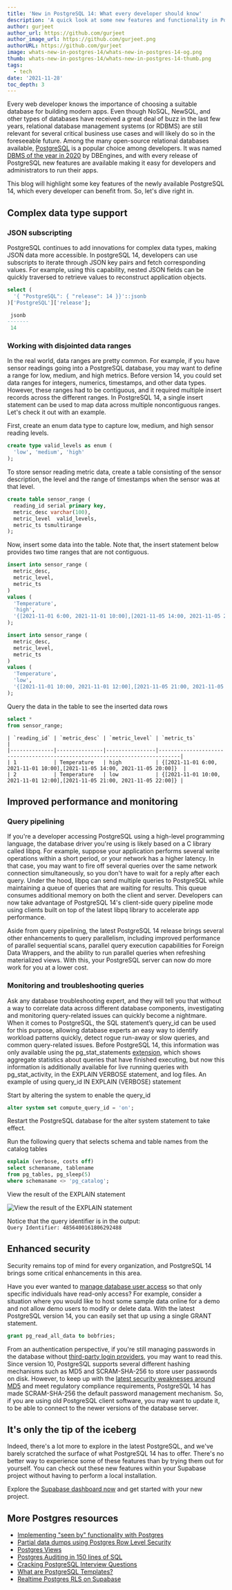 ```yaml
---
title: 'New in PostgreSQL 14: What every developer should know'
description: 'A quick look at some new features and functionality in PostgreSQL 14.'
author: gurjeet
author_url: https://github.com/gurjeet
author_image_url: https://github.com/gurjeet.png
authorURL: https://github.com/gurjeet
image: whats-new-in-postgres-14/whats-new-in-postgres-14-og.png
thumb: whats-new-in-postgres-14/whats-new-in-postgres-14-thumb.png
tags:
  - tech
date: '2021-11-28'
toc_depth: 3
---
```


Every web developer knows the importance of choosing a suitable database for building modern apps.
Even though NoSQL, NewSQL, and other types of databases have received a great deal of buzz in the last few years,
relational database management systems (or RDBMS) are still relevant for several critical business use cases and will likely do so in the foreseeable future.
Among the many open-source relational databases available, [PostgreSQL](https://www.supabase.cc/docs/guides/database/introduction) is a popular choice among developers.
It was named [DBMS of the year in 2020](https://db-engines.com/en/blog_post/85) by
DBEngines, and with every release of PostgreSQL new features are available making it easy for developers and administrators to run their apps.

This blog will highlight some key features of the newly available PostgreSQL 14, which every developer can benefit from. So, let's dive right in.

## Complex data type support

### JSON subscripting

PostgreSQL continues to add innovations for complex data types, making JSON data more accessible. In postgreSQL 14, developers can use subscripts to iterate through JSON key pairs and fetch corresponding values. For example, using this capability, nested JSON fields can be quickly traversed to retrieve values to reconstruct application objects.

```sql hideCopy
select (
  '{ "PostgreSQL": { "release": 14 }}'::jsonb
)['PostgreSQL']['release'];

 jsonb
-------
 14
```

### Working with disjointed data ranges

In the real world, data ranges are pretty common. For example, if you have sensor readings going into a PostgreSQL database, you may want to define a range for
low, medium, and high metrics. Before version 14, you could set data ranges for integers, numerics, timestamps, and other data types.
However, these ranges had to be contiguous, and it required multiple insert records across the different ranges.
In PostgreSQL 14, a single insert statement can be used to map data across multiple noncontiguous ranges. Let's check it out with an example.

First, create an enum data type to capture low, medium, and high sensor reading levels.

```sql hideCopy
create type valid_levels as enum (
  'low', 'medium', 'high'
);
```

To store sensor reading metric data, create a table consisting of the sensor description, the level and the range of timestamps when the sensor was at that level.

```sql hideCopy
create table sensor_range (
  reading_id serial primary key,
  metric_desc varchar(100),
  metric_level  valid_levels,
  metric_ts tsmultirange
);
```

Now, insert some data into the table. Note that, the insert statement below provides two time ranges that are not contiguous.

```sql hideCopy
insert into sensor_range (
  metric_desc,
  metric_level,
  metric_ts
)
values (
  'Temperature',
  'high',
  '{[2021-11-01 6:00, 2021-11-01 10:00],[2021-11-05 14:00, 2021-11-05 20:00]}'
);

insert into sensor_range (
  metric_desc,
  metric_level,
  metric_ts
)
values (
  'Temperature',
  'low',
  '{[2021-11-01 10:00, 2021-11-01 12:00],[2021-11-05 21:00, 2021-11-05 22:00]}'
);
```

Query the data in the table to see the inserted data rows

```sql hideCopy
select *
from sensor_range;
```

```hideCopy
| `reading_id` | `metric_desc` | `metric_level` | `metric_ts`                                                                 |
|--------------|---------------|----------------|-----------------------------------------------------------------------------|
| 1            | Temperature   | high           | {[2021-11-01 6:00, 2021-11-01 10:00],[2021-11-05 14:00, 2021-11-05 20:00]}  |
| 2            | Temperature   | low            | {[2021-11-01 10:00, 2021-11-01 12:00],[2021-11-05 21:00, 2021-11-05 22:00]} |
```

## Improved performance and monitoring

### Query pipelining

If you're a developer accessing PostgreSQL using a high-level programming language, the database driver you're using is likely based on a C library called libpq. For example, suppose your application performs several write operations within a short period, or your network has a higher latency. In that case, you may want to fire off several queries over the same network connection simultaneously, so you don't have to wait for a reply after each query. Under the hood, libpq can send multiple queries to PostgreSQL while maintaining a queue of queries that are waiting for results. This queue consumes additional memory on both the client and server. Developers can now take advantage of PostgreSQL 14's client-side query pipeline mode using clients built on top of the latest libpq library to accelerate app performance.

Aside from query pipelining, the latest PostgreSQL 14 release brings several other enhancements to query parallelism, including improved performance of parallel sequential scans, parallel query execution capabilities for Foreign Data Wrappers, and the ability to run parallel queries when refreshing materialized views. With this, your PostgreSQL server can now do more work for you at a lower cost.

### Monitoring and troubleshooting queries

Ask any database troubleshooting expert, and they will tell you that without a way to correlate data across different database components, investigating and monitoring query-related issues can quickly become a nightmare. When it comes to PostgreSQL, the SQL statement’s query_id can be used for this purpose, allowing database experts an easy way to identify workload patterns quickly, detect rogue run-away or slow queries, and common query-related issues. Before PostgreSQL 14, this information was only available using the pg_stat_statements [extension](https://www.supabase.cc/docs/guides/database/extensions), which shows aggregate statistics about queries that have finished executing, but now this information is additionally available for live running queries with pg_stat_activity, in the EXPLAIN VERBOSE statement, and log files.
An example of using query_id IN EXPLAIN (VERBOSE) statement

Start by altering the system to enable the query_id

```sql hideCopy
alter system set compute_query_id = 'on';
```

Restart the PostgreSQL database for the alter system statement to take effect.

Run the following query that selects schema and table names from the catalog tables

```sql hideCopy
explain (verbose, costs off)
select schemaname, tablename
from pg_tables, pg_sleep(5)
where schemaname <> 'pg_catalog';
```

View the result of the EXPLAIN statement

![View the result of the EXPLAIN statement](/images/blog/whats-new-in-postgres-14/explain-statement.png)

Notice that the query identifier is in the output:<br />
`Query Identifier: 4856400161806292488`

## Enhanced security

Security remains top of mind for every organization, and PostgreSQL 14 brings some critical enhancements in this area.

Have you ever wanted to [manage database user access](https://www.supabase.cc/docs/guides/auth/managing-user-data) so that only specific individuals have read-only access? For example, consider a situation where you would like to host some sample data online for a demo and not allow demo users to modify or delete data. With the latest PostgreSQL version 14, you can easily set that up using a single GRANT statement.

```sql hideCopy
grant pg_read_all_data to bobfries;
```

From an authentication perspective, if you're still managing passwords in the database without [third-party login providers](https://www.supabase.cc/docs/guides/auth#third-party-logins),
you may want to read this. Since version 10, PostgreSQL supports several different hashing mechanisms such as MD5 and SCRAM-SHA-256 to store user passwords on disk.
However, to keep up with the [latest security weaknesses around MD5](https://en.wikipedia.org/wiki/MD5#Security) and meet regulatory compliance requirements,
PostgreSQL 14 has made SCRAM-SHA-256 the default password management mechanism. So, if you are using old PostgreSQL client software,
you may want to update it, to be able to connect to the newer versions of the database server.

## It's only the tip of the iceberg

Indeed, there's a lot more to explore in the latest PostgreSQL, and we've barely scratched the surface of what PostgreSQL 14 has to offer.
There's no better way to experience some of these features than by trying them out for yourself.
You can check out these new features within your Supabase project without having to perform a local installation.

Explore the [Supabase dashboard now](https://app.supabase.com) and get started with your new project.

## More Postgres resources

- [Implementing "seen by" functionality with Postgres](https://supabase.com/blog/seen-by-in-postgresql)
- [Partial data dumps using Postgres Row Level Security](https://supabase.com/blog/partial-postgresql-data-dumps-with-rls)
- [Postgres Views](https://supabase.com/blog/postgresql-views)
- [Postgres Auditing in 150 lines of SQL](https://supabase.com/blog/audit)
- [Cracking PostgreSQL Interview Questions](https://supabase.com/blog/cracking-postgres-interview)
- [What are PostgreSQL Templates?](https://supabase.com/blog/postgresql-templates)
- [Realtime Postgres RLS on Supabase](https://supabase.com/blog/realtime-row-level-security-in-postgresql)
